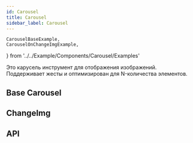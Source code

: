 ```yaml
---
id: Carousel
title: Carousel
sidebar_label: Carousel
---
```


    CarouselBaseExample,
    CarouselOnChangeImgExample,
} from '../../Example/Components/Carousel/Examples'

Это карусель инструмент для отображения изображений. Поддерживает жесты и оптимизирован для N-количества элементов. 

## Base Carousel

<CarouselBaseExample />

## ChangeImg

<CarouselOnChangeImgExample />

## API

<ApiDoc name='Carousel' />